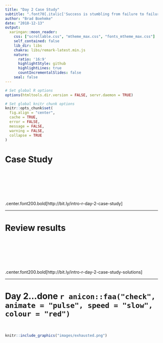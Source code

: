 ```yaml
---
title: "Day 2 Case Study"
subtitle: ".font70[.italic['Success is stumbling from failure to failure with no loss of enthusiasm'] - Winston Churchill]"
author: "Brad Boehmke"
date: "2018-12-13"
output:
  xaringan::moon_reader:
    css: ["scrollable.css", "mtheme_max.css", "fonts_mtheme_max.css"]
    self_contained: false
    lib_dir: libs
    chakra: libs/remark-latest.min.js
    nature:
      ratio: '16:9'
      highlightStyle: github
      highlightLines: true
      countIncrementalSlides: false
    seal: false  
---
```


```r
# Set global R options
options(htmltools.dir.version = FALSE, servr.daemon = TRUE)

# Set global knitr chunk options
knitr::opts_chunk$set(
  fig.align = "center", 
  cache = TRUE,
  error = FALSE,
  message = FALSE, 
  warning = FALSE, 
  collapse = TRUE 
)
```

# Case Study

<br><br><br><br><br><br>
.center.font200.bold[http://bit.ly/intro-r-day-2-case-study]

---

# Review results

<br><br><br><br><br><br>
.center.font200.bold[http://bit.ly/intro-r-day-2-case-study-solutions]

---

# Day 2...done `r anicon::faa("check", animate = "pulse", speed = "slow", colour = "red")`

<br>

```r
knitr::include_graphics("images/exhausted.png")
```
